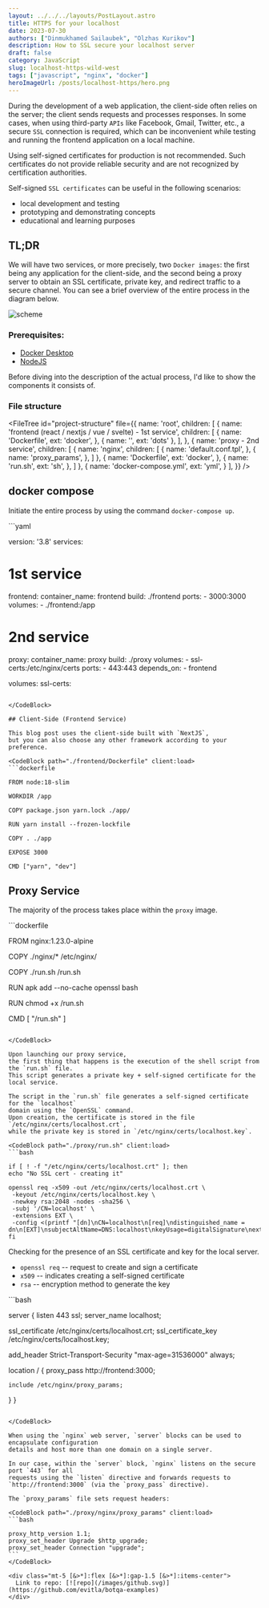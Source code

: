 ```yaml
---
layout: ../../../layouts/PostLayout.astro
title: HTTPS for your localhost
date: 2023-07-30
authors: ["Dinmukhamed Sailaubek", "Olzhas Kurikov"]
description: How to SSL secure your localhost server
draft: false
category: JavaScript
slug: localhost-https-wild-west
tags: ["javascript", "nginx", "docker"]
heroImageUrl: /posts/localhost-https/hero.png
---
```



During the development of a web application, the client-side often relies on the server;
the client sends requests and processes responses.
In some cases, when using third-party `APIs` like Facebook, Gmail, Twitter, etc.,
a secure `SSL` connection is required,
which can be inconvenient while testing and running the frontend application on a local machine.

<Quote variant="warning">
  Using self-signed certificates for production is not recommended. Such
  certificates do not provide reliable security and are not recognized by
  certification authorities.
</Quote>

Self-signed `SSL certificates` can be useful in the following scenarios:

- local development and testing
- prototyping and demonstrating concepts
- educational and learning purposes

## TL;DR

We will have two services, or more precisely,
two `Docker images`: the first being any application for the client-side,
and the second being a proxy server to obtain an SSL certificate, private key,
and redirect traffic to a secure channel.
You can see a brief overview of the entire process in the diagram below.

![scheme](/posts/localhost-https/en.png)

### Prerequisites:

- [Docker Desktop](https://www.docker.com/products/docker-desktop/)
- [NodeJS](https://nodejs.org/en)

Before diving into the description of the actual process,
I'd like to show the components it consists of.

### File structure


<FileTree id="project-structure" file={{
    name: 'root',
    children: [
      {
        name: 'frontend (react / nextjs / vue / svelte) - 1st service',
        children: [
          {
            name: 'Dockerfile',
            ext: 'docker',
          },
          {
            name: '',
            ext: 'dots'
          },
        ],
      },
      {
        name: 'proxy - 2nd service',
        children: [
          {
            name: 'nginx',
            children: [
              {
                name: 'default.conf.tpl',
              },
              {
                name: 'proxy_params',
              },
            ]
          },
          {
            name: 'Dockerfile',
            ext: 'docker',
          },
          {
            name: 'run.sh',
            ext: 'sh',
          },
        ]
      },
      {
        name: 'docker-compose.yml',
        ext: 'yml',
      }
    ],
  }} />

## docker compose

Initiate the entire process by using the command `docker-compose up`.

<CodeBlock path="./docker-compose.yml" client:load>
```yaml

version: '3.8'
services:

  # 1st service
  frontend:
    container_name: frontend
    build: ./frontend
    ports:
      - 3000:3000
    volumes:
      - ./frontend:/app

  # 2nd service
  proxy:
    container_name: proxy
    build: ./proxy
    volumes:
      - ssl-certs:/etc/nginx/certs
    ports:
      - 443:443
    depends_on:
      - frontend

  volumes:
    ssl-certs:
````

</CodeBlock>

## Client-Side (Frontend Service)

This blog post uses the client-side built with `NextJS`,
but you can also choose any other framework according to your preference.

<CodeBlock path="./frontend/Dockerfile" client:load>
```dockerfile
  
FROM node:18-slim

WORKDIR /app

COPY package.json yarn.lock ./app/

RUN yarn install --frozen-lockfile

COPY . ./app

EXPOSE 3000

CMD ["yarn", "dev"]
````
</CodeBlock>

## Proxy Service

The majority of the process takes place within the `proxy` image.

<CodeBlock path="./proxy/Dockerfile" client:load>
```dockerfile

FROM nginx:1.23.0-alpine

COPY ./nginx/* /etc/nginx/

COPY ./run.sh /run.sh

RUN apk add --no-cache openssl bash

RUN chmod +x /run.sh

CMD [ "/run.sh" ]
````

</CodeBlock>

Upon launching our proxy service,
the first thing that happens is the execution of the shell script from the `run.sh` file.
This script generates a private key + self-signed certificate for the local service.

The script in the `run.sh` file generates a self-signed certificate for the `localhost`
domain using the `OpenSSL` command.
Upon creation, the certificate is stored in the file `/etc/nginx/certs/localhost.crt`,
while the private key is stored in `/etc/nginx/certs/localhost.key`.

<CodeBlock path="./proxy/run.sh" client:load>
```bash

if [ ! -f "/etc/nginx/certs/localhost.crt" ]; then
echo "No SSL cert - creating it"

openssl req -x509 -out /etc/nginx/certs/localhost.crt \
 -keyout /etc/nginx/certs/localhost.key \
 -newkey rsa:2048 -nodes -sha256 \
 -subj '/CN=localhost' \
 -extensions EXT \
 -config <(printf "[dn]\nCN=localhost\n[req]\ndistinguished_name = dn\n[EXT]\nsubjectAltName=DNS:localhost\nkeyUsage=digitalSignature\nextendedKeyUsage=serverAuth")
fi
````
</CodeBlock>


Checking for the presence of an SSL certificate and key for the local server.

- `openssl req` -- request to create and sign a certificate
- `x509` -- indicates creating a self-signed certificate
- `rsa` -- encryption method to generate the key

<CodeBlock path="./proxy/nginx/default.conf.tpl" client:load>
```bash

server {
  listen 443 ssl;
  server_name localhost;

  ssl_certificate /etc/nginx/certs/localhost.crt;
  ssl_certificate_key /etc/nginx/certs/localhost.key;

  add_header Strict-Transport-Security "max-age=31536000" always;

  location / {
    proxy_pass http://frontend:3000;

    include /etc/nginx/proxy_params;
  }
}
````

</CodeBlock>

When using the `nginx` web server, `server` blocks can be used to encapsulate configuration
details and host more than one domain on a single server.

In our case, within the `server` block, `nginx` listens on the secure port `443` for all
requests using the `listen` directive and forwards requests to `http://frontend:3000` (via the `proxy_pass` directive).

The `proxy_params` file sets request headers:

<CodeBlock path="./proxy/nginx/proxy_params" client:load>
```bash

proxy_http_version 1.1;
proxy_set_header Upgrade $http_upgrade;
proxy_set_header Connection "upgrade";
```
</CodeBlock>

<div class="mt-5 [&>*]:flex [&>*]:gap-1.5 [&>*]:items-center">
  Link to repo: [![repo](/images/github.svg)](https://github.com/evitla/botqa-examples)
</div>
